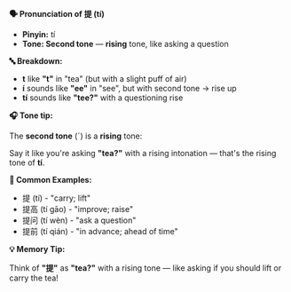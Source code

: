 **🗣️ Pronunciation of 提 (tí)**

- **Pinyin:** tí
- **Tone: Second tone** — **rising** tone, like asking a question

**🔤 Breakdown:**

- **t** like **"t"** in "tea" (but with a slight puff of air)
- **í** sounds like **"ee"** in "see", but with second tone → rise up
- **tí** sounds like **"tee?"** with a questioning rise

**🎧 Tone tip:**

The **second tone** (ˊ) is a **rising** tone:

Say it like you're asking **"tea?"** with a rising intonation — that's the rising tone of **tí**.

**📝 Common Examples:**

- 提 (tí) - "carry; lift"
- 提高 (tí gāo) - "improve; raise"
- 提问 (tí wèn) - "ask a question"
- 提前 (tí qián) - "in advance; ahead of time"

**💡 Memory Tip:**

Think of **"提"** as **"tea?"** with a rising tone — like asking if you should lift or carry the
tea!

